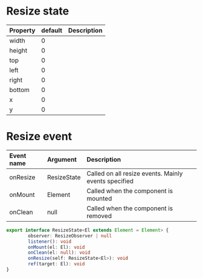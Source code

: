 # Resize state

| Property | default | Description |
| :------- | :------ | :---------- |
| width    | 0       |             |
| height   | 0       |             |
| top      | 0       |             |
| left     | 0       |             |
| right    | 0       |             |
| bottom   | 0       |             |
| x        | 0       |             |
| y        | 0       |             |

# Resize event

| Event name | Argument    | Description                                          |
| :--------- | :---------- | :--------------------------------------------------- |
| onResize   | ResizeState | Called on all resize events. Mainly events specified |
| onMount    | Element     | Called when the component is mounted                 |
| onClean    | null        | Called when the component is removed                 |

```ts
export interface ResizeState<El extends Element = Element> {
        observer: ResizeObserver | null
        listener(): void
        onMount(el: El): void
        onClean(el: null): void
        onResize(self: ResizeState<El>): void
        ref(target: El): void
}
```
